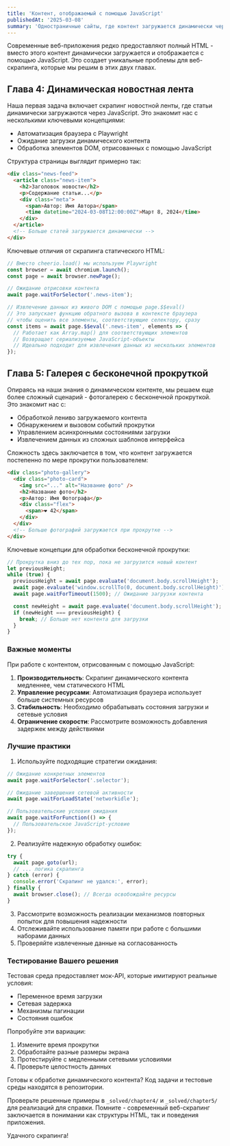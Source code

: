 ```yaml
---
title: 'Контент, отображаемый с помощью JavaScript'
publishedAt: '2025-03-08'
summary: 'Одностраничные сайты, где контент загружается динамически через JavaScript + бесконечная прокрутка / ленивая загрузка'
---
```


Современные веб-приложения редко предоставляют полный HTML - вместо этого контент динамически загружается и отображается с помощью JavaScript. Это создает уникальные проблемы для веб-скрапинга, которые мы решим в этих двух главах.

## Глава 4: Динамическая новостная лента

Наша первая задача включает скрапинг новостной ленты, где статьи динамически загружаются через JavaScript. Это знакомит нас с несколькими ключевыми концепциями:

- Автоматизация браузера с Playwright
- Ожидание загрузки динамического контента
- Обработка элементов DOM, отрисованных с помощью JavaScript

Структура страницы выглядит примерно так:

```html
<div class="news-feed">
  <article class="news-item">
    <h2>Заголовок новости</h2>
    <p>Содержание статьи...</p>
    <div class="meta">
      <span>Автор: Имя Автора</span>
      <time datetime="2024-03-08T12:00:00Z">Март 8, 2024</time>
    </div>
  </article>
  <!-- Больше статей загружается динамически -->
</div>
```
Ключевые отличия от скрапинга статического HTML:

```typescript
// Вместо cheerio.load() мы используем Playwright
const browser = await chromium.launch();
const page = await browser.newPage();

// Ожидание отрисовки контента
await page.waitForSelector('.news-item');

// Извлечение данных из живого DOM с помощью page.$$eval()
// Это запускает функцию обратного вызова в контексте браузера
// чтобы оценить все элементы, соответствующие селектору, сразу
const items = await page.$$eval('.news-item', elements => {
  // Работает как Array.map() для соответствующих элементов
  // Возвращает сериализуемые JavaScript-объекты
  // Идеально подходит для извлечения данных из нескольких элементов
});
```

## Глава 5: Галерея с бесконечной прокруткой

Опираясь на наши знания о динамическом контенте, мы решаем еще более сложный сценарий - фотогалерею с бесконечной прокруткой. Это знакомит нас с:

- Обработкой лениво загружаемого контента
- Обнаружением и вызовом событий прокрутки
- Управлением асинхронными состояниями загрузки
- Извлечением данных из сложных шаблонов интерфейса

Сложность здесь заключается в том, что контент загружается постепенно по мере прокрутки пользователем:

```html
<div class="photo-gallery">
  <div class="photo-card">
    <img src="..." alt="Название фото" />
    <h2>Название фото</h2>
    <p>Автор: Имя Фотографа</p>
    <div class="flex">
      <span>❤️ 42</span>
    </div>
  </div>
  <!-- Больше фотографий загружается при прокрутке -->
</div>
```

Ключевые концепции для обработки бесконечной прокрутки:

```typescript
// Прокрутка вниз до тех пор, пока не загрузится новый контент
let previousHeight;
while (true) {
  previousHeight = await page.evaluate('document.body.scrollHeight');
  await page.evaluate('window.scrollTo(0, document.body.scrollHeight)');
  await page.waitForTimeout(1500); // Ожидание загрузки контента

  const newHeight = await page.evaluate('document.body.scrollHeight');
  if (newHeight === previousHeight) {
    break; // Больше нет контента для загрузки
  }
}
```

### Важные моменты

При работе с контентом, отрисованным с помощью JavaScript:

1. **Производительность**: Скрапинг динамического контента медленнее, чем статического HTML
2. **Управление ресурсами**: Автоматизация браузера использует больше системных ресурсов
3. **Стабильность**: Необходимо обрабатывать состояния загрузки и сетевые условия
4. **Ограничение скорости**: Рассмотрите возможность добавления задержек между действиями

### Лучшие практики

1. Используйте подходящие стратегии ожидания:
```typescript
// Ожидание конкретных элементов
await page.waitForSelector('.selector');

// Ожидание завершения сетевой активности
await page.waitForLoadState('networkidle');

// Пользовательские условия ожидания
await page.waitForFunction(() => {
  // Пользовательское JavaScript-условие
});
```

2. Реализуйте надежную обработку ошибок:
```typescript
try {
  await page.goto(url);
  // ... логика скрапинга
} catch (error) {
  console.error('Скрапинг не удался:', error);
} finally {
  await browser.close(); // Всегда освобождайте ресурсы
}
```

3. Рассмотрите возможность реализации механизмов повторных попыток для повышения надежности
4. Отслеживайте использование памяти при работе с большими наборами данных
5. Проверяйте извлеченные данные на согласованность

### Тестирование Вашего решения

Тестовая среда предоставляет мок-API, которые имитируют реальные условия:
- Переменное время загрузки
- Сетевая задержка
- Механизмы пагинации
- Состояния ошибок

Попробуйте эти вариации:
1. Измените время прокрутки
2. Обработайте разные размеры экрана
3. Протестируйте с медленными сетевыми условиями
4. Проверьте целостность данных

Готовы к обработке динамического контента? Код задачи и тестовые среды находятся в репозитории.

Проверьте решенные примеры в `_solved/chapter4/` и `_solved/chapter5/` для реализаций для справки. Помните - современный веб-скрапинг заключается в понимании как структуры HTML, так и поведения приложения.

Удачного скрапинга!
